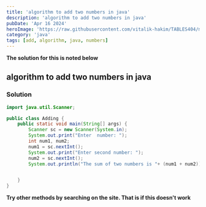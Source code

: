 ```yaml
---
title: 'algorithm to add two numbers in java'
description: 'algorithm to add two numbers in java'
pubDate: 'Apr 16 2024'
heroImage: 'https://raw.githubusercontent.com/vitalik-hakim/TABLES404/main/error_b/java.png'
category: 'java'
tags: [add, algorithm, java, numbers]
---
```


**The solution for this is noted below**

## algorithm to add two numbers in java

### Solution

```java
import java.util.Scanner;

public class Adding {
    public static void main(String[] args) {
        Scanner sc = new Scanner(System.in);
        System.out.print("Enter  number: ");
        int num1, num2;
        num1 = sc.nextInt();
        System.out.print("Enter second number: ");
        num2 = sc.nextInt();
        System.out.println("The sum of two numbers is "+ (num1 + num2));


    }
}
```

**Try other methods by searching on the site. That is if this doesn't work**

